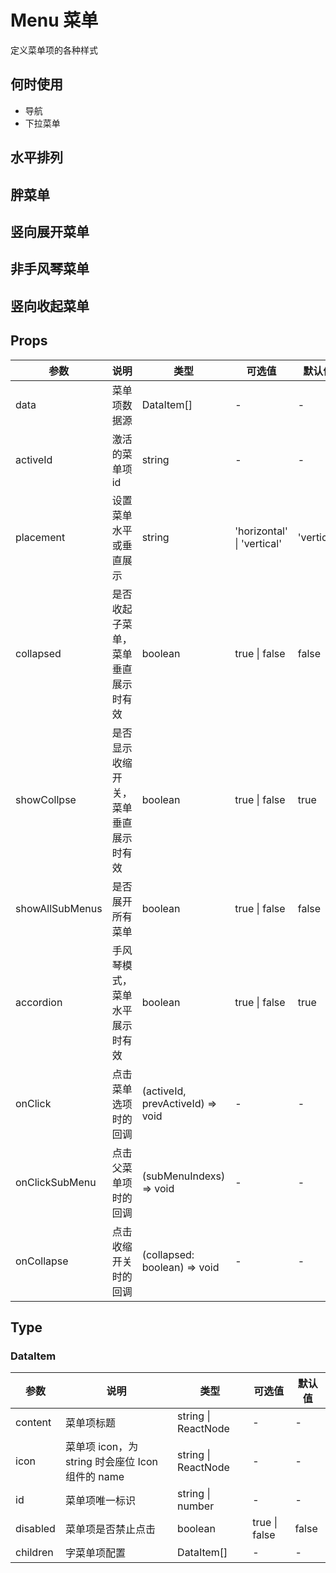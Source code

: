 # Menu 菜单

定义菜单项的各种样式

## 何时使用

- 导航
- 下拉菜单

## 水平排列


<DemoRow />

## 胖菜单


<DemoFat />

## 竖向展开菜单


<DemoVertical />

## 非手风琴菜单


<DemoNoAccordion />

## 竖向收起菜单


<DemoPack />


## Props

| 参数            | 说明                                 | 类型                             | 可选值                     | 默认值     |
| --------------- | ------------------------------------ | -------------------------------- | -------------------------- | ---------- |
| data            | 菜单项数据源                         | DataItem[]                       | -                          | -          |
| activeId        | 激活的菜单项 id                      | string                           | -                          | -          |
| placement       | 设置菜单水平或垂直展示               | string                           | 'horizontal' \| 'vertical' | 'vertical' |
| collapsed       | 是否收起子菜单，菜单垂直展示时有效   | boolean                          | true \| false              | false      |
| showCollpse     | 是否显示收缩开关，菜单垂直展示时有效 | boolean                          | true \| false              | true       |
| showAllSubMenus | 是否展开所有菜单                     | boolean                          | true \| false              | false      |
| accordion       | 手风琴模式，菜单水平展示时有效       | boolean                          | true \| false              | true       |
| onClick         | 点击菜单选项时的回调                 | (activeId, prevActiveId) => void | -                          | -          |
| onClickSubMenu  | 点击父菜单项时的回调                 | (subMenuIndexs) => void          | -                          | -          |
| onCollapse      | 点击收缩开关时的回调                 | (collapsed: boolean) => void     | -                          | -          |

## Type

### DataItem

| 参数     | 说明                                             | 类型                | 可选值        | 默认值 |
| -------- | ------------------------------------------------ | ------------------- | ------------- | ------ |
| content  | 菜单项标题                                       | string \| ReactNode | -             | -      |
| icon     | 菜单项 icon，为 string 时会座位 Icon 组件的 name | string \| ReactNode | -             | -      |
| id       | 菜单项唯一标识                                   | string \| number    | -             | -      |
| disabled | 菜单项是否禁止点击                               | boolean             | true \| false | false  |
| children | 字菜单项配置                                     | DataItem[]          | -             | -      |
